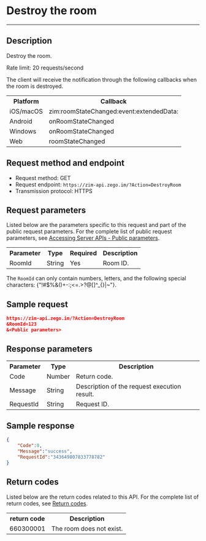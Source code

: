 # Destroy the room

- - -


## Description

Destroy the room.

Rate limit: 20 requests/second

The client will receive the notification through the following callbacks when the room is destroyed.

<table>

<tbody><tr>
<th>Platform</th>
<th>Callback</th>
</tr>
<tr>
<td>iOS/macOS</td>
<td>zim:roomStateChanged:event:extendedData:</td>
</tr>
<tr>
<td>Android</td>
<td>onRoomStateChanged</td>
</tr>
<tr>
<td>Windows</td>
<td>onRoomStateChanged</td>
</tr>
<tr>
<td>Web</td>
<td>roomStateChanged</td>
</tr>
</tbody></table>




## Request method and endpoint

- Request method: GET
- Request endpoint: `https://zim-api.zego.im/?Action=DestroyRoom`
- Transmission protocol: HTTPS


## Request parameters

Listed below are the parameters specific to this request and part of the public request parameters. For the complete list of public request parameters, see [Accessing Server APIs - Public parameters](../Accessing%20Server%20APIs.mdx#public-parameters).

<table>

<tbody><tr>
<th>Parameter</th>
<th>Type</th>
<th>Required</th>
<th>Description</th>
</tr>
<tr>
<td>RoomId</td>
<td>String</td>
<td>Yes</td>
<td>Room ID. </td>
</tr>
</tbody></table>

<Note title="Note">

The `RoomId` can only contain numbers, letters, and the following special characters: {"!#$%&()+-:;<=.>?@[]^_{}|~"}.
</Note>

## Sample request 

```json
https://zim-api.zego.im/?Action=DestroyRoom
&RoomId=123
&<Public parameters>
```

## Response parameters

<table>

<tbody><tr>
<th>Parameter</th>
<th>Type</th>
<th>Description</th>
</tr>
<tr>
<td>Code</td>
<td>Number</td>
<td>Return code. </td>
</tr>
<tr>
<td>Message</td>
<td>String</td>
<td>Description of the request execution result.</td>
</tr>
<tr>
<td>RequestId</td>
<td>String</td>
<td>Request ID. </td>
</tr>
</tbody></table>


## Sample response

```json
{
    "Code":0,
    "Message":"success",
    "RequestId":"343649807833778782"
}
```


## Return codes

Listed below are the return codes related to this API. For the complete list of return codes, see [Return codes](#14024).

<table>

<tbody><tr>
<th>return code</th>
<th>Description</th>
</tr>
<tr>
<td>660300001</td>
<td>The room does not exist. </td>
</tr>
</tbody></table>
